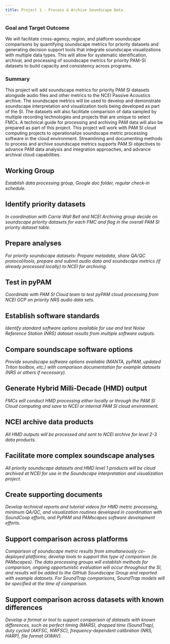```yaml
---
title: Project 1 - Process & Archive Soundscape Data
---
```


### Goal and Target Outcome

We will facilitate cross-agency, region, and platform soundscape comparisons by quantifying soundscape metrics for priority datasets and generating decision support tools that integrate soundscape visualizations with multiple data types. This will allow for systematic identification, archival, and processing of soundscape metrics for priority PAM-SI datasets to build capacity and consistency across programs.

### Summary

This project will add soundscape metrics for priority PAM SI datasets alongside audio files and other metrics to the NCEI Passive Acoustics archive. The soundscape metrics will be used to develop and demonstrate soundscape interpretation and visualization tools being developed as part of the SI. The datasets will also facilitate comparison of data sampled by multiple recording technologies and projects that are unique to select FMCs. A technical guide for processing and archiving PAM data will also be prepared as part of this project. This project will work with PAM SI cloud computing projects to operationalize soundscape metric processing software in the cloud environment. Streamlining and documenting methods to process and archive soundscape metrics supports PAM SI objectives to advance PAM data analysis and integration approaches, and advance archival cloud capabilities.



## Working Group
*Establish data processing group, Google doc folder, regular check-in schedule.*


## Identify priority datasets
*In coordination with Carrie Wall Bell and NCEI Archiving group decide on soundscape priority datasets for each FMC and flag in the overall PAM SI priority dataset table.*

## Prepare analyses
*For priority soundscape datasets: Prepare metadata, share QA/QC protocol/tools, prepare and submit audio data and soundscape metrics (if already processed locally) to NCEI for archiving.*

## Test in pyPAM
*Coordinate with PAM SI Cloud team to test pyPAM cloud processing from NCEI GCP on priority NRS audio data sets.*

## Establish software standards
*Identify standard software options available for use and test Noise Reference Station (NRS) dataset results from multiple software outputs.*

## Compare soundscape software options
*Provide soundscape software options available (MANTA, pyPAM, updated Triton toolbox, etc.) with comparison documentation for example datasets (NRS or others if necessary).*

## Generate Hybrid Milli-Decade (HMD) output
*FMCs will conduct HMD processing either locally or through the PAM SI Cloud computing and save to NCEI or internal PAM SI cloud environment.*

## NCEI archive data products
*All HMD outputs will be processed and sent to NCEI archive for level 2-3 data products.*

## Facilitate more complex soundscape analyses
*All priority soundscape datasets and HMD level 1 products will be cloud archived at NCEI for use in the Soundscape interpretation and visualization project.*

## Create supporting documents
*Develop technical reports and tutorial videos for HMD metric processing, minimum QA/QC, and visualization routines developed in coordination with SoundCoop efforts, and PyPAM and PAMscapes software development efforts.*

## Support comparison across platforms
*Comparison of soundscape metric results from simultaneously co-deployed platforms; develop tools to support this type of comparison (ie. PAMscapes). The data processing groups will establish methods for comparison, ongoing opportunistic evaluation will occur throughout the SI, and results will be added to the GitHub Soundscape Group and reported with example datasets. For SoundTrap comparisons, SoundTrap models will be specified at the time of comparison.*

## Support comparison across datasets with known differences
*Develop a format or tool to support comparison of datasets with known differences, such as perfect timing (MARS), dropped time (SoundTrap), duty cycled (AKFSC, NWFSC), frequency-dependent calibration (NRS, HARP), file format (XWAV).*